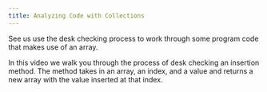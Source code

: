 ```yaml
---
title: Analyzing Code with Collections
---
```


See us use the desk checking process to work through some program code that makes use of an array. 

In this video we walk you through the process of desk checking an insertion method. The method takes in an array, an index, and a value and returns a new array with the value inserted at that index.
